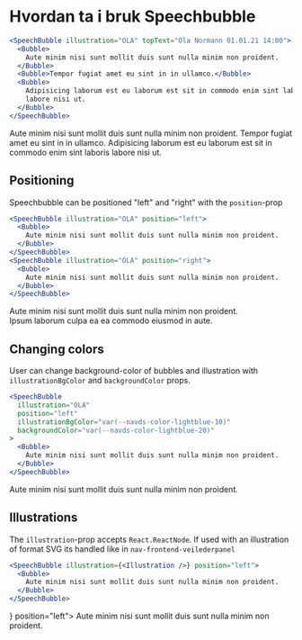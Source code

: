
<Meta title="ds-react/speechbubble/intro" />

# Hvordan ta i bruk Speechbubble

```jsx
<SpeechBubble illustration="OLA" topText="Ola Normann 01.01.21 14:00">
  <Bubble>
    Aute minim nisi sunt mollit duis sunt nulla minim non proident.
  </Bubble>
  <Bubble>Tempor fugiat amet eu sint in in ullamco.</Bubble>
  <Bubble>
    Adipisicing laborum est eu laborum est sit in commodo enim sint laboris
    labore nisi ut.
  </Bubble>
</SpeechBubble>
```

<Canvas>
  <SpeechBubble illustration="OLA" topText="Ola Normann 01.01.21 14:00">
    <Bubble>
      Aute minim nisi sunt mollit duis sunt nulla minim non proident.
    </Bubble>
    <Bubble>Tempor fugiat amet eu sint in in ullamco.</Bubble>
    <Bubble>
      Adipisicing laborum est eu laborum est sit in commodo enim sint laboris
      labore nisi ut.
    </Bubble>
  </SpeechBubble>
</Canvas>

## Positioning

Speechbubble can be positioned "left" and "right" with the `position`-prop

```jsx
<SpeechBubble illustration="OLA" position="left">
  <Bubble>
    Aute minim nisi sunt mollit duis sunt nulla minim non proident.
  </Bubble>
</SpeechBubble>
<SpeechBubble illustration="OLA" position="right">
  <Bubble>
    Aute minim nisi sunt mollit duis sunt nulla minim non proident.
  </Bubble>
</SpeechBubble>
```

<Canvas>
  <div>
    <SpeechBubble illustration="OLA" position="left">
      <Bubble>
        Aute minim nisi sunt mollit duis sunt nulla minim non proident.
      </Bubble>
    </SpeechBubble>
    <br />
    <SpeechBubble illustration="PER" position="right">
      <Bubble>Ipsum laborum culpa ea ea commodo eiusmod in aute.</Bubble>
    </SpeechBubble>
  </div>
</Canvas>

## Changing colors

User can change background-color of bubbles and illustration with `illustrationBgColor` and `backgroundColor` props.

```jsx
<SpeechBubble
  illustration="OLA"
  position="left"
  illustrationBgColor="var(--navds-color-lightblue-10)"
  backgroundColor="var(--navds-color-lightblue-20)"
>
  <Bubble>
    Aute minim nisi sunt mollit duis sunt nulla minim non proident.
  </Bubble>
</SpeechBubble>
```

<Canvas>
  <SpeechBubble
    illustration="OLA"
    position="left"
    illustrationBgColor="var(--navds-color-lightblue-10)"
    backgroundColor="var(--navds-color-lightblue-20)"
  >
    <Bubble>
      Aute minim nisi sunt mollit duis sunt nulla minim non proident.
    </Bubble>
  </SpeechBubble>
</Canvas>

## Illustrations

The `illustration`-prop accepts `React.ReactNode`.
If used with an illustration of format SVG its handled like in `nav-frontend-veilederpanel`

```jsx
<SpeechBubble illustration={<Illustration />} position="left">
  <Bubble>
    Aute minim nisi sunt mollit duis sunt nulla minim non proident.
  </Bubble>
</SpeechBubble>
```

<Canvas>
  <SpeechBubble illustration={<Illustration />} position="left">
    <Bubble>
      Aute minim nisi sunt mollit duis sunt nulla minim non proident.
    </Bubble>
  </SpeechBubble>
</Canvas>
